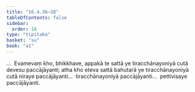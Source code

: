 ```yaml
---
title: "16.4.36–38"
tableOfContents: false
sidebar:
  order: 16
type: "tipitaka"
basket: "su"
book: "a1"
---
```



<DynamicBreadcrumb />

<Division number="357–359" book="a1" bookNo="15">

<Paragraph number="434" book="a1">
…  Evamevaṃ kho, bhikkhave, appakā te sattā ye tiracchānayoniyā cutā devesu paccājāyanti; atha kho eteva sattā bahutarā ye tiracchānayoniyā cutā niraye paccājāyanti…  tiracchānayoniyā paccājāyanti…  pettivisaye paccājāyanti.
</Paragraph>
</Division>